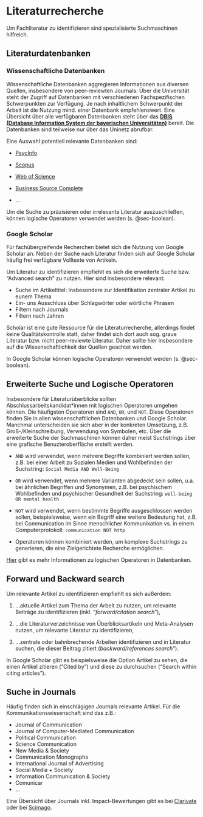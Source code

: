 # Literaturrecherche

Um Fachliteratur zu identifizieren sind spezialisierte Suchmaschinen hilfreich. 

## Literaturdatenbanken

### Wissenschaftliche Datenbanken

Wissenschaftliche Datenbanken aggregieren Informationen aus diversen Quellen, insbesondere von peer-reviewten Journals. Über die Universität steht der Zugriff auf Datenbanken mit verschiedenen Fachspezifischen Schwerpunkten zur Verfügung. Je nach inhaltlichem Schwerpunkt der Arbeit ist die Nutzung mind. einer Datenbank empfehlenswert. Eine Übersicht über alle verfügbaren Datenbanken steht über das **[DBIS (Database Information System der bayerischen Universitäten)](https://ub.fau.de/recherchieren/datenbanken/)** bereit. Die Datenbanken sind teilweise nur über das Uninetz abrufbar.

Eine Auswahl potentiell relevante Datenbanken sind:

-   [PsycInfo](https://dbis.ur.de/dbinfo/detail.php?bib_id=ub_en&colors=&ocolors=&lett=fs&tid=0&titel_id=149)

-   [Scopus](https://dbis.ur.de/dbinfo/detail.php?bib_id=ub_en&colors=&ocolors=&lett=f&tid=0&titel_id=3636)

-   [Web of Science](https://dbis.ur.de/dbinfo/detail.php?bib_id=ub_en&colors=&ocolors=&lett=fs&tid=0&titel_id=3366)

-   [Business Source Complete](https://dbis.ur.de/dbinfo/detail.php?bib_id=ub_en&colors=&ocolors=&lett=f&tid=0&titel_id=5660)

-   ...

Um die Suche zu präzisieren oder irrelevante Literatur auszuschließen, können logische Operatoren verwendet werden (s. @sec-boolean).

### Google Scholar 

Für fachübergreifende Recherchen bietet sich die Nutzung von Google Scholar an. Neben der Suche nach Literatur finden sich auf Google Scholar häufig frei verfügbare Volltexte von Artikeln. 

Um Literatur zu identifizieren empfiehlt es sich die erweiterte Suche bzw. "Advanced search" zu nutzen. Hier sind insbesondere relevant:

-   Suche im Artikeltitel: Insbesondere zur Identifikation zentraler Artikel zu eunem Thema
-   Ein- uns Ausschluss über Schlagwörter oder wörtliche Phrasen
-   Filtern nach Journals
-   Filtern nach Jahren

Scholar ist eine gute Ressource für die Literaturrecherche, allerdings findet keine Qualitätskontrolle statt, daher findet sich dort auch sog. graue Literatur bzw. nicht peer-reviewte Literatur. Daher sollte hier insbesondere auf die Wissenschaftlichkeit der Quellen geachtet werden.

In Google Scholar können logische Operatoren verwendet werden (s. @sec-boolean).


## Erweiterte Suche und Logische Operatoren {#sec-boolean}

Insbesondere für Literaturüberblicke sollten Abschlussarbeitskandidat*innen mit logischen Operatoren umgehen können. Die häufigsten Operatoren sind `AND`, `OR`, und `NOT`. Diese Operatoren finden Sie in allen wissenschaftlichen Datenbanken und Google Scholar. Manchmal unterscheiden sie sich aber in der konkreten Umsetzung, z.B. Groß-/Kleinschreibung, Verwendung von Symbolen, etc. Über die erweiterte Suche der Suchmaschinen können daher meist Suchstrings über eine grafische Benuzteroberfläche erstellt werden.

-   `AND` wird verwendet, wenn mehrere Begriffe kombiniert werden sollen, z.B. bei einer Arbeit zu Sozialen Medien und Wohlbefinden der Suchstring: `Social Media AND Well-Being`

-   `OR` wird verwendet, wenn mehrere Varianten abgedeckt sein sollen, u.a. bei ähnlichen Begriffen und Synonymen, z.B. bei psychischem Wohlbefinden und psychischer Gesundheit der Suchstring: `well-being OR mental health`

-   `NOT` wird verwendet, wenn bestimmte Begriffe ausgeschlossen werden sollen, beispielsweise, wenn ein Begriff eine weitere Bedeutung hat, z.B. bei Communication im Sinne menschlicher Kommunikation vs. in einem Computerprotokoll: `communication NOT http`

-   Operatoren können kombiniert werden, um komplexe Suchstrings zu generieren, die eine Zielgerichtete Recherche ermöglichen.

[Hier](https://libguides.mit.edu/c.php?g=175963&p=1158594) gibt es mehr Informationen zu logischen Operatoren in Datenbanken.


## Forward und Backward search
    
Um relevante Artikel zu identifizieren empfiehlt es sich außerdem:

1.  ...aktuelle Artikel zum Thema der Arbeit zu nutzen, um relevante Beiträge zu identifizieren (inkl. "*forward/citation search*"),

2.  ...die Literaturverzeichnisse von Überblicksartikeln und Meta-Analysen nutzen, um relevante Literatur zu identifizieren,

3.  ...zentrale oder bahnbrechende Arbeiten identifizieren und in Literatur suchen, die dieser Beitrag zitiert (*backward/references search*").

In Google Scholar gibt es beispielsweise die Option Artikel zu sehen, die einen Artikel zitieren ("Cited by") und diese zu durchsuchen ("Search within citing articles").

## Suche in Journals

Häufig finden sich in einschlägigen Journals relevante Artikel. Für die Kommunikationswissenschaft sind das z.B.: 

-   Journal of Communication
-   Journal of Computer-Mediated Communication
-   Political Communication
-   Science Communication
-   New Media & Society
-   Communication Monographs
-   International Journal of Advertising
-   Social Media + Society
-   Information Communication & Society
-   Comunicar
-   ...

Eine Übersicht über Journals inkl. Impact-Bewertungen gibt es bei [Clarivate](https://jcr.clarivate.com/jcr/browse-journals) oder bei [Scimago](https://www.scimagojr.com/journalrank.php?category=3315&order=sjr&ord=desc).